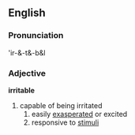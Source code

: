 ==English==

===Pronunciation===
'ir-&-t&-b&l

===Adjective===
'''irritable'''
# capable of being irritated
##easily [[exasperated]] or excited
##responsive to [[stimuli]]